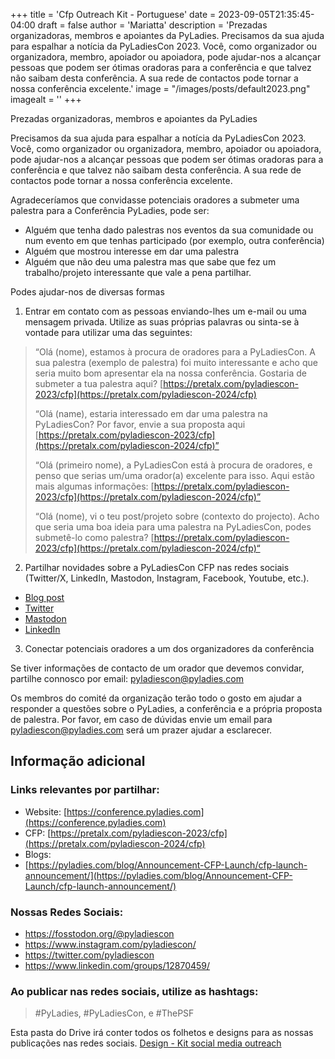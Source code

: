 +++
title = 'Cfp Outreach Kit - Portuguese'
date = 2023-09-05T21:35:45-04:00
draft = false
author = 'Mariatta'
description = 'Prezadas organizadoras, membros e apoiantes da PyLadies. Precisamos da sua ajuda para espalhar a notícia da PyLadiesCon 2023. Você, como organizador ou organizadora, membro, apoiador ou apoiadora, pode ajudar-nos a alcançar pessoas que podem ser ótimas oradoras para a conferência e que talvez não saibam desta conferência. A sua rede de contactos pode tornar a nossa conferência excelente.'
image = "/images/posts/default2023.png"
imagealt = ''
+++

Prezadas organizadoras, membros e apoiantes da PyLadies

Precisamos da sua ajuda para espalhar a notícia da PyLadiesCon 2023. Você, como
organizador ou organizadora, membro, apoiador ou apoiadora, pode ajudar-nos a
alcançar pessoas que podem ser ótimas oradoras para a conferência e que talvez
não saibam desta conferência. A sua rede de contactos pode tornar a nossa
conferência excelente.

Agradeceríamos que convidasse potenciais oradores a submeter uma palestra para
a Conferência PyLadies, pode ser:

- Alguém que tenha dado palestras nos eventos da sua comunidade ou num evento
  em que tenhas participado (por exemplo, outra conferência)
- Alguém que mostrou interesse em dar uma palestra
- Alguém que não deu uma palestra mas que sabe que fez um trabalho/projeto
  interessante que vale a pena partilhar.

Podes ajudar-nos de diversas formas

1. Entrar em contato com as pessoas enviando-lhes um e-mail ou uma mensagem
   privada. Utilize as suas próprias palavras ou sinta-se à vontade para
   utilizar uma das seguintes:

> “Olá (nome), estamos à procura de oradores para a PyLadiesCon. A sua palestra
> (exemplo de palestra) foi muito interessante e acho que seria muito bom
> apresentar ela na nossa conferência. Gostaria de submeter a tua palestra
> aqui?
> [https://pretalx.com/pyladiescon-2023/cfp](https://pretalx.com/pyladiescon-2024/cfp)
>
> “Olá (name), estaria interessado em dar uma palestra na PyLadiesCon? Por
> favor, envie a sua proposta aqui
> [https://pretalx.com/pyladiescon-2023/cfp](https://pretalx.com/pyladiescon-2024/cfp)”
>
> “Olá (primeiro nome), a PyLadiesCon está à procura de oradores, e penso que
> serias um/uma orador(a) excelente para isso. Aqui estão mais algumas
> informações:
> [https://pretalx.com/pyladiescon-2023/cfp](https://pretalx.com/pyladiescon-2024/cfp)”
>
> “Olá (nome), vi o teu post/projeto sobre (contexto do projecto). Acho que
> seria uma boa ideia para uma palestra na PyLadiesCon, podes submetê-lo como
> palestra?
> [https://pretalx.com/pyladiescon-2023/cfp](https://pretalx.com/pyladiescon-2024/cfp)“

2. Partilhar novidades sobre a PyLadiesCon CFP nas redes sociais (Twitter/X,
   LinkedIn, Mastodon, Instagram, Facebook, Youtube, etc.).

- [Blog post](https://pyladies.com/blog/Announcement-CFP-Launch/cfp-launch-announcement/)
- [Twitter](https://x.com/pyladiescon/status/1824179923713659336)
- [Mastodon](https://fosstodon.org/@pyladiescon/112967895199872463)
- [LinkedIn](https://www.linkedin.com/posts/pyladiescon_pyladiescon-python-pyladies-activity-7229947209079795712-egx8?utm_source=share&utm_medium=member_desktop)

3. Conectar potenciais oradores a um dos organizadores da conferência

Se tiver informações de contacto de um orador que devemos convidar, partilhe
connosco por email: [pyladiescon@pyladies.com](mailto:pyladiescon@pyladies.com)

Os membros do comité da organização terão todo o gosto em ajudar a responder a
questões sobre o PyLadies, a conferência e a própria proposta de palestra. Por
favor, em caso de dúvidas envie um email para
[pyladiescon@pyladies.com](mailto:pyladiescon@pyladies.com) será um prazer
ajudar a esclarecer.

## Informação adicional

### Links relevantes por partilhar:

* Website: [https://conference.pyladies.com](https://conference.pyladies.com)
* CFP: [https://pretalx.com/pyladiescon-2023/cfp](https://pretalx.com/pyladiescon-2024/cfp)
* Blogs:
* [https://pyladies.com/blog/Announcement-CFP-Launch/cfp-launch-announcement/](https://pyladies.com/blog/Announcement-CFP-Launch/cfp-launch-announcement/)

### Nossas Redes Sociais:

- https://fosstodon.org/@pyladiescon
- https://www.instagram.com/pyladiescon/
- https://twitter.com/pyladiescon
- https://www.linkedin.com/groups/12870459/

### Ao publicar nas redes sociais, utilize as hashtags:

> \#PyLadies, \#PyLadiesCon, e \#ThePSF

Esta pasta do Drive irá conter todos os folhetos e designs para as nossas
publicações nas redes sociais. [Design - Kit social media
outreach](https://drive.google.com/drive/folders/1z6mkV1lp4pdxej3c3btlpwBaVLIwALPU?usp=sharing)
